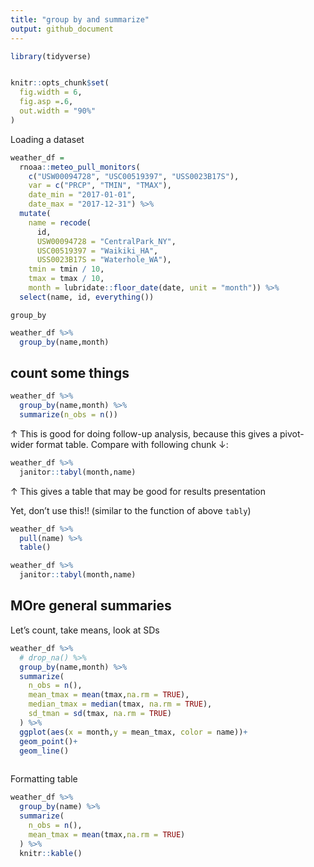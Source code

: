 ```yaml
---
title: "group by and summarize"
output: github_document
---
```



```r
library(tidyverse)


knitr::opts_chunk$set(
  fig.width = 6,
  fig.asp =.6,
  out.width = "90%"
)
```


Loading a dataset

```r
weather_df =  
  rnoaa::meteo_pull_monitors(
    c("USW00094728", "USC00519397", "USS0023B17S"),
    var = c("PRCP", "TMIN", "TMAX"), 
    date_min = "2017-01-01",
    date_max = "2017-12-31") %>%
  mutate(
    name = recode(
      id, 
      USW00094728 = "CentralPark_NY", 
      USC00519397 = "Waikiki_HA",
      USS0023B17S = "Waterhole_WA"),
    tmin = tmin / 10,
    tmax = tmax / 10,
    month = lubridate::floor_date(date, unit = "month")) %>%
  select(name, id, everything())
```


`group_by`

```r
weather_df %>% 
  group_by(name,month)
```

## count some things

```r
weather_df %>% 
  group_by(name,month) %>% 
  summarize(n_obs = n())

```

↑ This is good for doing follow-up analysis, because this gives a pivot-wider format table. Compare with following chunk ↓:

```r
weather_df %>% 
  janitor::tabyl(month,name)
```

↑ This gives a table that may be good for results presentation


Yet, don't use this!! (similar to the function of above `tably`)
```r
weather_df %>% 
  pull(name) %>% 
  table()
```


```r
weather_df %>% 
  janitor::tabyl(month,name)
```

## MOre general summaries

Let's count, take means, look at SDs

```r
weather_df %>% 
  # drop_na() %>% 
  group_by(name,month) %>% 
  summarize(
    n_obs = n(),
    mean_tmax = mean(tmax,na.rm = TRUE),
    median_tmax = median(tmax, na.rm = TRUE),
    sd_tman = sd(tmax, na.rm = TRUE)
  ) %>% 
  ggplot(aes(x = month,y = mean_tmax, color = name))+
  geom_point()+
  geom_line()
  
```


Formatting table

```r
weather_df %>% 
  group_by(name) %>% 
  summarize(
    n_obs = n(),
    mean_tmax = mean(tmax,na.rm = TRUE)
  ) %>% 
  knitr::kable()

```













